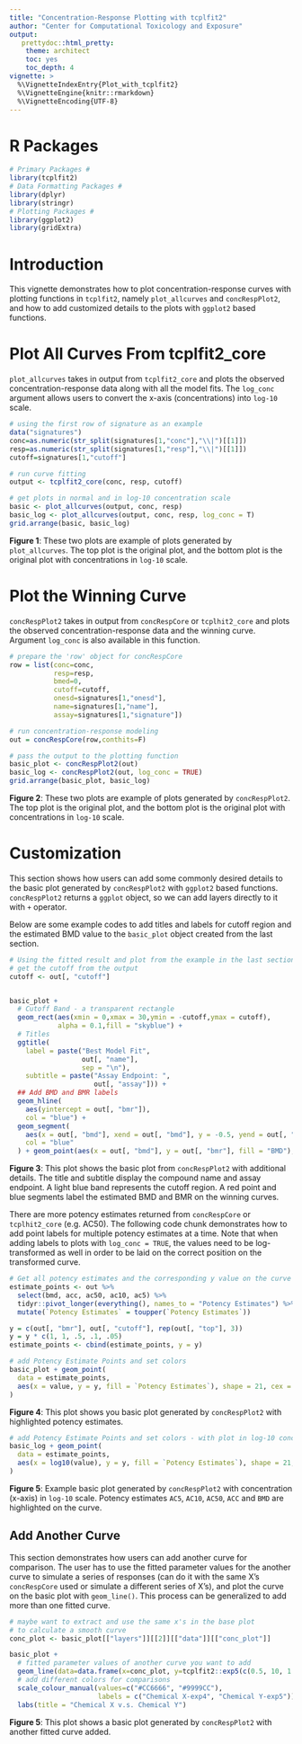 ```yaml
---
title: "Concentration-Response Plotting with tcplfit2"
author: "Center for Computational Toxicology and Exposure"
output:
   prettydoc::html_pretty:
    theme: architect
    toc: yes
    toc_depth: 4
vignette: >
  %\VignetteIndexEntry{Plot_with_tcplfit2}
  %\VignetteEngine{knitr::rmarkdown}
  %\VignetteEncoding{UTF-8}
---
```


# R Packages
```r
# Primary Packages #
library(tcplfit2)
# Data Formatting Packages #
library(dplyr)
library(stringr)
# Plotting Packages #
library(ggplot2)
library(gridExtra)
```

# Introduction
This vignette demonstrates how to plot concentration-response curves with plotting functions in `tcplfit2`, namely `plot_allcurves` and `concRespPlot2`, and how to add customized details to the plots with `ggplot2` based functions.

# Plot All Curves From tcplfit2_core
`plot_allcurves` takes in output from `tcplfit2_core` and plots the observed concentration-response data along with all the model fits. The `log_conc` argument allows users to convert the x-axis (concentrations) into `log-10` scale. 
```r
# using the first row of signature as an example 
data("signatures")
conc=as.numeric(str_split(signatures[1,"conc"],"\\|")[[1]])
resp=as.numeric(str_split(signatures[1,"resp"],"\\|")[[1]])
cutoff=signatures[1,"cutoff"]

# run curve fitting
output <- tcplfit2_core(conc, resp, cutoff)

# get plots in normal and in log-10 concentration scale
basic <- plot_allcurves(output, conc, resp)
basic_log <- plot_allcurves(output, conc, resp, log_conc = T)
grid.arrange(basic, basic_log)
```

**Figure 1**: These two plots are example of plots generated by `plot_allcurves`. The top plot is the original plot, and the bottom plot is the original plot with concentrations in `log-10` scale.

# Plot the Winning Curve
`concRespPlot2` takes in output from `concRespCore` or `tcplhit2_core` and plots the observed concentration-response data and the winning curve. Argument `log_conc` is also available in this function.
```r
# prepare the 'row' object for concRespCore
row = list(conc=conc,
           resp=resp,
           bmed=0,
           cutoff=cutoff,
           onesd=signatures[1,"onesd"],
           name=signatures[1,"name"],
           assay=signatures[1,"signature"])

# run concentration-response modeling 
out = concRespCore(row,conthits=F)

# pass the output to the plotting function
basic_plot <- concRespPlot2(out)
basic_log <- concRespPlot2(out, log_conc = TRUE)
grid.arrange(basic_plot, basic_log)
```

**Figure 2**: These two plots are example of plots generated by `concRespPlot2`. The top plot is the original plot, and the bottom plot is the original plot with concentrations in `log-10` scale.

# Customization
This section shows how users can add some commonly desired details to the basic plot generated by `concRespPlot2` with `ggplot2` based functions. `concRespPlot2` returns a `ggplot` object, so we can add layers directly to it with `+` operator.

Below are some example codes to add titles and labels for cutoff region and the estimated BMD value to the `basic_plot` object created from the last section. 
```r
# Using the fitted result and plot from the example in the last section
# get the cutoff from the output
cutoff <- out[, "cutoff"]


basic_plot + 
  # Cutoff Band - a transparent rectangle
  geom_rect(aes(xmin = 0,xmax = 30,ymin = -cutoff,ymax = cutoff),
            alpha = 0.1,fill = "skyblue") +
  # Titles
  ggtitle(
    label = paste("Best Model Fit",
                  out[, "name"],
                  sep = "\n"),
    subtitle = paste("Assay Endpoint: ",
                     out[, "assay"])) +
  ## Add BMD and BMR labels
  geom_hline(
    aes(yintercept = out[, "bmr"]),
    col = "blue") +
  geom_segment(
    aes(x = out[, "bmd"], xend = out[, "bmd"], y = -0.5, yend = out[, "bmr"]),
    col = "blue"
  ) + geom_point(aes(x = out[, "bmd"], y = out[, "bmr"], fill = "BMD"), shape = 21, cex = 2.5)
```

**Figure 3**: This plot shows the basic plot from `concRespPlot2` with additional details. The title and subtitle display the compound name and assay endpoint. A light blue band represents the cutoff region. A red point and blue segments label the estimated BMD and BMR on the winning curves.

There are more potency estimates returned from `concRespCore` or `tcplhit2_core` (e.g. AC50). The following code chunk demonstrates how to add point labels for multiple potency estimates at a time. Note that when adding labels to plots with `log_conc = TRUE`, the values need to be log-transformed as well in order to be laid on the correct position on the transformed curve.
```r
# Get all potency estimates and the corresponding y value on the curve
estimate_points <- out %>%
  select(bmd, acc, ac50, ac10, ac5) %>%
  tidyr::pivot_longer(everything(), names_to = "Potency Estimates") %>%
  mutate(`Potency Estimates` = toupper(`Potency Estimates`)) 

y = c(out[, "bmr"], out[, "cutoff"], rep(out[, "top"], 3))
y = y * c(1, 1, .5, .1, .05)
estimate_points <- cbind(estimate_points, y = y)

# add Potency Estimate Points and set colors
basic_plot + geom_point(
  data = estimate_points,
  aes(x = value, y = y, fill = `Potency Estimates`), shape = 21, cex = 2.5
)
```

**Figure 4**: This plot shows you basic plot generated by `concRespPlot2` with highlighted potency estimates.

```r
# add Potency Estimate Points and set colors - with plot in log-10 concentration
basic_log + geom_point(
  data = estimate_points,
  aes(x = log10(value), y = y, fill = `Potency Estimates`), shape = 21, cex = 2.5
)
```

**Figure 5**: Example basic plot generated by `concRespPlot2` with concentration (x-axis) in `log-10` scale. Potency estimates `AC5`, `AC10`, `AC50`, `ACC` and `BMD` are highlighted on the curve. 

## Add Another Curve
This section demonstrates how users can add another curve for comparison. The user has to use the fitted parameter values for the another curve to simulate a series of responses (can do it with the same X's `concRespCore` used or simulate a different series of X's), and plot the curve on the basic plot with `geom_line()`. This process can be generalized to add more than one fitted curve.
```r
# maybe want to extract and use the same x's in the base plot 
# to calculate a smooth curve 
conc_plot <- basic_plot[["layers"]][[2]][["data"]][["conc_plot"]]

basic_plot +
  # fitted parameter values of another curve you want to add
  geom_line(data=data.frame(x=conc_plot, y=tcplfit2::exp5(c(0.5, 10, 1.2), conc_plot)), aes(x,y,color = "exp5"))+
  # add different colors for comparisons 
  scale_colour_manual(values=c("#CC6666", "#9999CC"),
                      labels = c("Chemical X-exp4", "Chemical Y-exp5")) +
  labs(title = "Chemical X v.s. Chemical Y")
```

**Figure 5**: This plot shows a basic plot generated by `concRespPlot2` with another fitted curve added.

